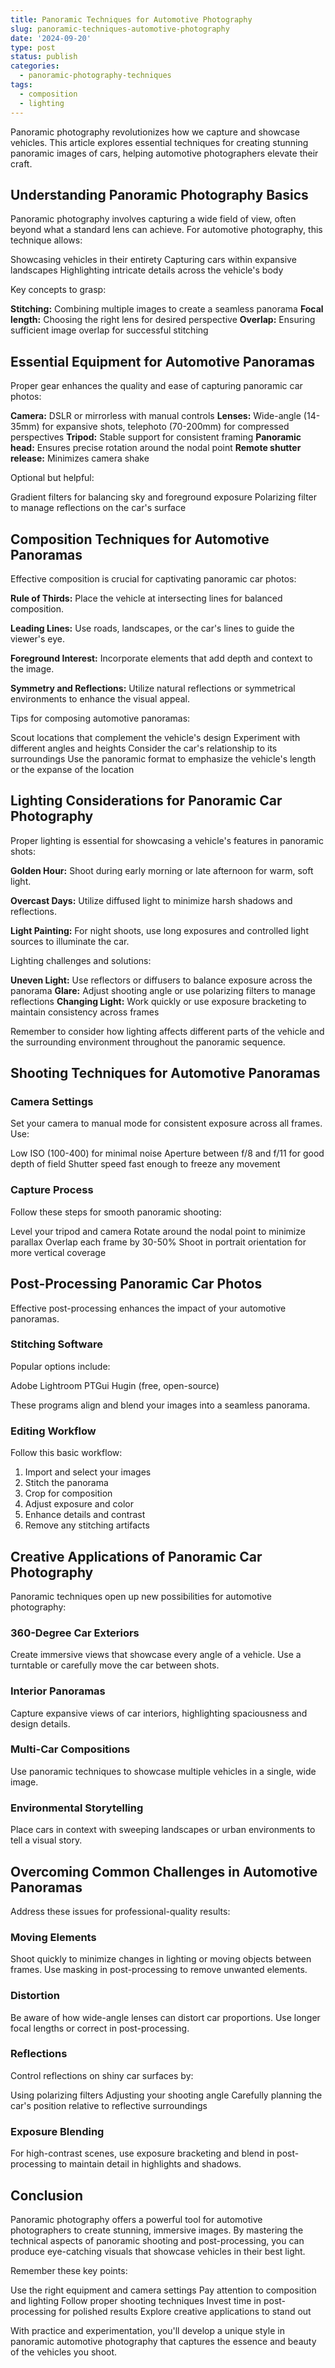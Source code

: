 ```yaml
---
title: Panoramic Techniques for Automotive Photography
slug: panoramic-techniques-automotive-photography
date: '2024-09-20'
type: post
status: publish
categories:
  - panoramic-photography-techniques
tags:
  - composition
  - lighting
---
```


Panoramic photography revolutionizes how we capture and showcase vehicles. This article explores essential techniques for creating stunning panoramic images of cars, helping automotive photographers elevate their craft.

## Understanding Panoramic Photography Basics

Panoramic photography involves capturing a wide field of view, often beyond what a standard lens can achieve. For automotive photography, this technique allows:

Showcasing vehicles in their entirety
Capturing cars within expansive landscapes
Highlighting intricate details across the vehicle's body

Key concepts to grasp:

**Stitching:** Combining multiple images to create a seamless panorama
**Focal length:** Choosing the right lens for desired perspective
**Overlap:** Ensuring sufficient image overlap for successful stitching

## Essential Equipment for Automotive Panoramas

Proper gear enhances the quality and ease of capturing panoramic car photos:

**Camera:** DSLR or mirrorless with manual controls
**Lenses:** Wide-angle (14-35mm) for expansive shots, telephoto (70-200mm) for compressed perspectives
**Tripod:** Stable support for consistent framing
**Panoramic head:** Ensures precise rotation around the nodal point
**Remote shutter release:** Minimizes camera shake

Optional but helpful:

Gradient filters for balancing sky and foreground exposure
Polarizing filter to manage reflections on the car's surface

## Composition Techniques for Automotive Panoramas

Effective composition is crucial for captivating panoramic car photos:

**Rule of Thirds:** Place the vehicle at intersecting lines for balanced composition.

**Leading Lines:** Use roads, landscapes, or the car's lines to guide the viewer's eye.

**Foreground Interest:** Incorporate elements that add depth and context to the image.

**Symmetry and Reflections:** Utilize natural reflections or symmetrical environments to enhance the visual appeal.

Tips for composing automotive panoramas:

Scout locations that complement the vehicle's design
Experiment with different angles and heights
Consider the car's relationship to its surroundings
Use the panoramic format to emphasize the vehicle's length or the expanse of the location

## Lighting Considerations for Panoramic Car Photography

Proper lighting is essential for showcasing a vehicle's features in panoramic shots:

**Golden Hour:** Shoot during early morning or late afternoon for warm, soft light.

**Overcast Days:** Utilize diffused light to minimize harsh shadows and reflections.

**Light Painting:** For night shoots, use long exposures and controlled light sources to illuminate the car.

Lighting challenges and solutions:

**Uneven Light:** Use reflectors or diffusers to balance exposure across the panorama
**Glare:** Adjust shooting angle or use polarizing filters to manage reflections
**Changing Light:** Work quickly or use exposure bracketing to maintain consistency across frames

Remember to consider how lighting affects different parts of the vehicle and the surrounding environment throughout the panoramic sequence.
## Shooting Techniques for Automotive Panoramas

### Camera Settings

Set your camera to manual mode for consistent exposure across all frames. Use:

Low ISO (100-400) for minimal noise
Aperture between f/8 and f/11 for good depth of field
Shutter speed fast enough to freeze any movement

### Capture Process

Follow these steps for smooth panoramic shooting:

Level your tripod and camera
Rotate around the nodal point to minimize parallax
Overlap each frame by 30-50%
Shoot in portrait orientation for more vertical coverage

## Post-Processing Panoramic Car Photos

Effective post-processing enhances the impact of your automotive panoramas.

### Stitching Software

Popular options include:

Adobe Lightroom
PTGui
Hugin (free, open-source)

These programs align and blend your images into a seamless panorama.

### Editing Workflow

Follow this basic workflow:

1. Import and select your images
2. Stitch the panorama
3. Crop for composition
4. Adjust exposure and color
5. Enhance details and contrast
6. Remove any stitching artifacts

## Creative Applications of Panoramic Car Photography

Panoramic techniques open up new possibilities for automotive photography:

### 360-Degree Car Exteriors

Create immersive views that showcase every angle of a vehicle. Use a turntable or carefully move the car between shots.

### Interior Panoramas

Capture expansive views of car interiors, highlighting spaciousness and design details.

### Multi-Car Compositions

Use panoramic techniques to showcase multiple vehicles in a single, wide image.

### Environmental Storytelling

Place cars in context with sweeping landscapes or urban environments to tell a visual story.

## Overcoming Common Challenges in Automotive Panoramas

Address these issues for professional-quality results:

### Moving Elements

Shoot quickly to minimize changes in lighting or moving objects between frames. Use masking in post-processing to remove unwanted elements.

### Distortion

Be aware of how wide-angle lenses can distort car proportions. Use longer focal lengths or correct in post-processing.

### Reflections

Control reflections on shiny car surfaces by:

Using polarizing filters
Adjusting your shooting angle
Carefully planning the car's position relative to reflective surroundings

### Exposure Blending

For high-contrast scenes, use exposure bracketing and blend in post-processing to maintain detail in highlights and shadows.

## Conclusion

Panoramic photography offers a powerful tool for automotive photographers to create stunning, immersive images. By mastering the technical aspects of panoramic shooting and post-processing, you can produce eye-catching visuals that showcase vehicles in their best light.

Remember these key points:

Use the right equipment and camera settings
Pay attention to composition and lighting
Follow proper shooting techniques
Invest time in post-processing for polished results
Explore creative applications to stand out

With practice and experimentation, you'll develop a unique style in panoramic automotive photography that captures the essence and beauty of the vehicles you shoot.
